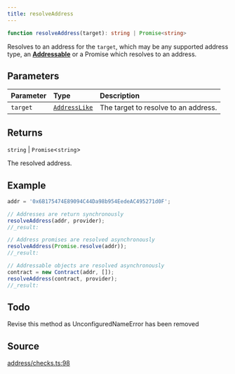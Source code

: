 ```yaml
---
title: resolveAddress
---
```


```ts
function resolveAddress(target): string | Promise<string>
```

Resolves to an address for the `target`, which may be any supported address type, an
[**Addressable**](../interfaces/Addressable) or a Promise which resolves to an address.

## Parameters

| Parameter | Type | Description |
| :------ | :------ | :------ |
| `target` | [`AddressLike`](/content/type-aliases/AddressLike) | The target to resolve to an address. |

## Returns

`string` \| `Promise`\<`string`\>

The resolved address.

## Example

```js
addr = '0x6B175474E89094C44Da98b954EedeAC495271d0F';

// Addresses are return synchronously
resolveAddress(addr, provider);
//_result:

// Address promises are resolved asynchronously
resolveAddress(Promise.resolve(addr));
//_result:

// Addressable objects are resolved asynchronously
contract = new Contract(addr, []);
resolveAddress(contract, provider);
//_result:
```

## Todo

Revise this method as UnconfiguredNameError has been removed

## Source

[address/checks.ts:98](https://github.com/dominant-strategies/quais.js/blob/40f3917383e9421179ebdbc4076b907a7d088144/src/address/checks.ts#L98)
